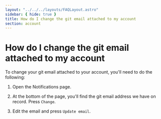 ```yaml
---
layout: "../../../layouts/FAQLayout.astro"
sidebar: { hide: true }
title: How do I change the git email attached to my account
section: account
---
```


# How do I change the git email attached to my account

To change your git email attached to your account, you'll need to do the following: 

1. Open the Notifications page.

2. At the bottom of the page, you'll find the git email address we have on record. Press `Change`.

3. Edit the email and press `Update email`.
